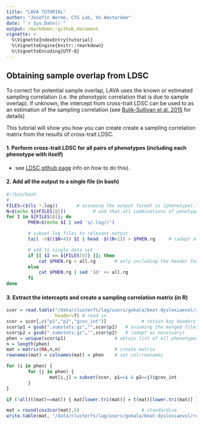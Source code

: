 ```yaml
---
title: "LAVA TUTORIAL"
author: "Josefin Werme, CTG Lab, VU Amsterdam"
date: "`r Sys.Date()`"
output: rmarkdown::github_document
vignette: >
  %\VignetteIndexEntry{tutorial}
  %\VignetteEngine{knitr::rmarkdown}
  %\VignetteEncoding{UTF-8}
---
```


## Obtaining sample overlap from LDSC

To correct for potential sample overlap, LAVA uses the known or estimated sampling correlation (i.e. the phenotypic correlation that is due to sample overlap). If unknown, the intercept from cross-trait LDSC can be used to as an estimation of the sampling correlation (see [Bulik-Sullivan et al. 2015](https://www.ncbi.nlm.nih.gov/pmc/articles/PMC4797329/) for details)

This tutorial will show you how you can create create a sampling correlation matrix from the results of cross-trait LDSC.

#### 1. Perform cross-trait LDSC for all pairs of phenotypes (including each phenotype with itself)

-   see [LDSC github page](https://github.com/bulik/ldsc/wiki/Heritability-and-Genetic-Correlation) info on how to do this).

#### 2. Add all the output to a single file (in bash)

```bash
#!/bin/bash
#
FILES=($(ls *.log))		  # assuming the output format is [phenotype].log
N=$(echo ${#FILES[@]})  		# and that all combinations of penotypes have been analysed
for I in ${FILES[@]}; do
        PHEN=$(echo $I | sed 's/.log//')

        # subset log files to relevant output
        tail -n$(($N+4)) $I | head -$((N+1)) > $PHEN.rg 	# (adapt as necessary)

        # add to single data set
        if [[ $I == ${FILES[0]} ]]; then
        	cat $PHEN.rg > all.rg		# only including the header for the first phenotypes
        else
        	cat $PHEN.rg | sed '1d' >> all.rg
        fi
done

```

#### 3. Extract the intercepts and create a sampling correlation matrix (in R)

```r

scor = read.table("/data/clusterfs/lag/users/gokala/beat-dyslexiaevol/results/gencor/all.rg",
                  header=T) # read in
scor = scor[,c("p1","p2","gcov_int")]             # retain key headers
scor$p1 = gsub(".sumstats.gz","",scor$p1)   # assuming the munged files have format [phenotype].sumstats.gz
scor$p2 = gsub(".sumstats.gz","",scor$p2)   # (adapt as necessary)
phen = unique(scor$p1)                  # obtain list of all phenotypes (assuming all combinations have been analysed)
n = length(phen)
mat = matrix(NA,n,n)                    # create matrix
rownames(mat) = colnames(mat) = phen    # set col/rownames

for (i in phen) {
        for (j in phen) {
                mat[i,j] = subset(scor, p1==i & p2==j)$gcov_int
        }
}

if (!all(t(mat)==mat)) { mat[lower.tri(mat)] = t(mat)[lower.tri(mat)] }  # sometimes there might be small differences in gcov_int depending on which phenotype was analysed as the outcome / predictor

mat = round(cov2cor(mat),5)                       # standardise
write.table(mat, "/data/clusterfs/lag/users/gokala/beat-dyslexiaevol/results/LAVA/sample.overlap.txt", quote=F)   # save

```
